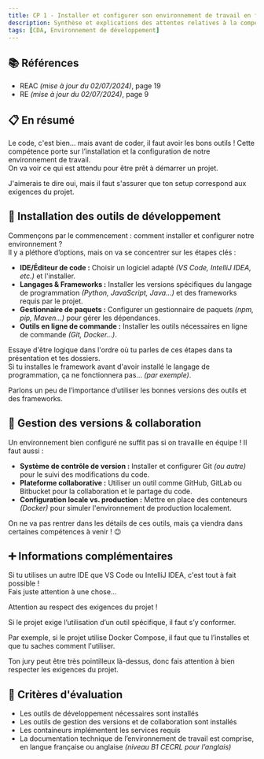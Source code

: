 ```yaml
---
title: CP 1 - Installer et configurer son environnement de travail en fonction du projet
description: Synthèse et explications des attentes relatives à la compétence professionnelle 1 du titre professionnel Concepteur Développeur d'Applications (CDA-01281m04).
tags: [CDA, Environnement de développement]
---
```



## 📚 Références

- REAC _(mise à jour du 02/07/2024)_, page 19
- RE _(mise à jour du 02/07/2024)_, page 9

## 📋 En résumé

Le code, c'est bien... mais avant de coder, il faut avoir les bons outils !
Cette compétence porte sur l’installation et la configuration de notre environnement de travail.  
On va voir ce qui est attendu pour être prêt à démarrer un projet.

<Callout type="question" title="Mais attends, j'ai déjà mon IDE préféré et mes extensions habituelles, c'est suffisant ?">
  J'aimerais te dire oui, mais il faut s'assurer que ton setup correspond aux exigences du projet.
</Callout>

## 🎨 Installation des outils de développement

Commençons par le commencement : comment installer et configurer notre environnement ?  
Il y a pléthore d’options, mais on va se concentrer sur les étapes clés :

- **IDE/Éditeur de code :** Choisir un logiciel adapté _(VS Code, IntelliJ IDEA, etc.)_ et l'installer.
- **Langages & Frameworks :** Installer les versions spécifiques du langage de programmation _(Python, JavaScript, Java...)_ et des frameworks requis par le projet.
- **Gestionnaire de paquets :** Configurer un gestionnaire de paquets _(npm, pip, Maven...)_ pour gérer les dépendances.
- **Outils en ligne de commande :** Installer les outils nécessaires en ligne de commande _(Git, Docker...)_.

Essaye d'être logique dans l'ordre où tu parles de ces étapes dans ta présentation et tes dossiers.  
Si tu installes le framework avant d'avoir installé le langage de programmation, ça ne fonctionnera pas... _(par exemple)_.

Parlons un peu de l’importance d’utiliser les bonnes versions des outils et des frameworks.

## 💾 Gestion des versions & collaboration

Un environnement bien configuré ne suffit pas si on travaille en équipe ! Il faut aussi :

- **Système de contrôle de version :** Installer et configurer Git _(ou autre)_ pour le suivi des modifications du code.
- **Plateforme collaborative :** Utiliser un outil comme GitHub, GitLab ou Bitbucket pour la collaboration et le partage du code.
- **Configuration locale vs. production :** Mettre en place des conteneurs _(Docker)_ pour simuler l'environnement de production localement.

On ne va pas rentrer dans les détails de ces outils, mais ça viendra dans certaines compétences à venir ! 😉

## ➕ Informations complémentaires

Si tu utilises un autre IDE que VS Code ou IntelliJ IDEA, c'est tout à fait possible !  
Fais juste attention à une chose...

Attention au respect des exigences du projet !

Si le projet exige l’utilisation d’un outil spécifique, il faut s’y conformer.

Par exemple, si le projet utilise Docker Compose, il faut que tu l’installes et que tu saches comment l'utiliser.

Ton jury peut être très pointilleux là-dessus, donc fais attention à bien respecter les exigences du projet.

## 🎯 Critères d'évaluation

- Les outils de développement nécessaires sont installés
- Les outils de gestion des versions et de collaboration sont installés
- Les containeurs implémentent les services requis
- La documentation technique de l’environnement de travail est comprise, en langue française ou anglaise _(niveau B1 CECRL pour l’anglais)_